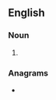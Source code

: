 {{also|mare's nest}}
==English==

===Noun===
{{en-noun|head=[[mare]]'s-[[nest]]}}

# {{alternative spelling of|mare's nest|lang=en}}

===Anagrams===
* {{l|en|steersman}}